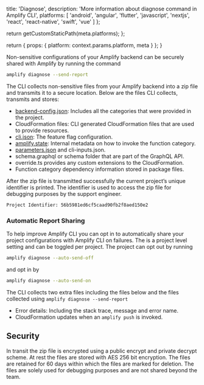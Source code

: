 
  title: 'Diagnose',
  description: 'More information about diagnose command in Amplify CLI',
  platforms: [
    'android',
    'angular',
    'flutter',
    'javascript',
    'nextjs',
    'react',
    'react-native',
    'swift',
    'vue'
  ]
};

  return getCustomStaticPath(meta.platforms);
};

  return {
    props: {
      platform: context.params.platform,
      meta
    }
  };
}

Non-sensitive configurations of your Amplify backend can be securely shared with Amplify by running the command

```bash
amplify diagnose --send-report
```

The CLI collects non-sensitive files from your Amplify backend into a zip file and transmits it to a secure location. Below are the files CLI collects, transmits and stores:

- [backend-config.json](https://docs.amplify.aws/cli/reference/files/#backend-configjson): Includes all the categories that were provided in the project.
- CloudFormation files: CLI generated CloudFormation files that are used to provide resources.
- [cli.json](https://docs.amplify.aws/cli/reference/files/#clijson): The feature flag configuration.
- [amplify.state](https://docs.amplify.aws/cli/reference/files/#general-category-files): Internal metadata on how to invoke the function category.
- [parameters.json](https://docs.amplify.aws/cli/reference/files/#category-parametersjson) and cli-inputs.json.
- schema.graphql or schema folder that are part of the GraphQL API.
- override.ts provides any custom extensions to the CloudFormation.
- Function category dependency information stored in package files.

After the zip file is transmitted successfully the current project’s unique identifier is printed. The identifier is used to access the zip file for debugging purposes by the support engineer.

```bash
Project Identifier: 56b5981ed6cf5caad90fb2f8aed150e2
```

### Automatic Report Sharing

To help improve Amplify CLI you can opt in to automatically share your project configurations with Amplify CLI on failures. The is a project level setting and can be toggled per project. The project can opt out by running

```bash
amplify diagnose --auto-send-off
```

and opt in by

```bash
amplify diagnose --auto-send-on
```

The CLI collects two extra files including the files below and the files collected using `amplify diagnose --send-report`

- Error details: Including the stack trace, message and error name.
- CloudFormation updates when an `amplify push` is invoked.

## Security

In transit the zip file is encrypted using a public encrypt and private decrypt scheme. At rest the files are stored with AES 256 bit encryption. The files are retained for 60 days within which the files are marked for deletion. The files are solely used for debugging purposes and are not shared beyond the team.
